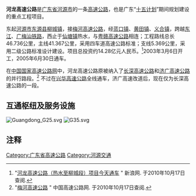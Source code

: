 {{中国高速公路信息框
| 編號 = G25
| 名稱 = 长春－深圳高速公路（柳城－热水）
| 自定头部 = [[File:China_Expwy_G25_sign_with_name.svg|130px]]
| 地圖 = 
| 路線簡稱 = 河龙
| 最近通車日期 = 2005年6月30日
| 规划总里程 = 46.736
| 起點 = [[河源市|河源市]][[东源县|东源县]][[柳城镇|柳城镇]]
| 終點 = [[河源市|河源市]][[东源县|东源县]][[仙塘镇|仙塘镇]]热水
| 出口處數 = 5
| 服務區數 = 1（蓝口）
}}

'''河龙高速公路'''是[[广东省|广东省]][[河源市|河源市]]的一条[[高速公路|高速公路]]，也是广东“[[中国五年计划|十五计划]]”期间规划建设的重点工程项目。

东起[[河源市|河源市]][[东源县|东源县]][[柳城镇|柳城镇]]，接[[梅河高速公路|梅河高速公路]]，经[[蓝口镇|蓝口镇]]、[[黄田镇_(东源县)|黄田镇]]、[[义合镇|义合镇]]，跨越[[东江|东江]]、[[广梅汕铁路|广梅汕铁路]]，西止于[[仙塘镇|仙塘镇]]热水，与[[粤赣高速公路|粤赣高速公路]]相连；工程路线总长46.736公里，主线41.367公里，采用四车道高速公路标准；支线5.369公里，采用二级公路标准设计建设。项目总投资约14.28亿元人民币。<ref>"[http://news.sina.com.cn/c/2005-06-30/15296313640s.shtml 河龙高速公路（热水至柳城段）项目今天通车] {{Wayback|url=http://news.sina.com.cn/c/2005-06-30/15296313640s.shtml |date=20160304211441 }}" 新浪网. 于2010年10月17日查阅.</ref>2003年3月6日开工，2005年6月30日通车。

在[[中国国家高速公路网|中国国家高速公路网]]中，河龙高速公路原被纳入了[[长深高速公路|长深高速公路]]和[[济广高速公路|济广高速公路]]的并行路段。<ref>"[http://www.china-highway.com/bencandy.php?&fid=55&id=21088&NeedCheck=1 梅河高速公路] {{Wayback|url=http://www.china-highway.com/bencandy.php?&fid=55&id=21088&NeedCheck=1 |date=20190330170505 }}" 中国高速公路网. 于2010年10月17日查阅.</ref>
不过在[[兴华高速公路|兴华高速公路]]全线通车，济广高速改道后，现在仅为长深高速公路的一段。
== 互通枢纽及服务设施 ==
[[File:Guangdong_G25.svg|thumb]]
[[File:G35.svg|thumb]]
{{Start expwy exit box|place=1}}
{{Expwy exit item|index=3435|place=[[河源市|河源市]]<br />[[东源县|东源县]]|place rows=6|type=H|name=柳城|dist start=118 km|highway connection={{China Expwy Name|G25|[[梅河高速公路|梅河高速公路]]}}|road connection={{中国国道名|205}}}}
{{Expwy exit item|index=3438|state=|type=E|name=蓝口|dist start=121 km|road connection={{中国县道名|155}}}}
{{Expwy exit item|index=|state=|type=S|dist start=127 km|name=蓝口服务区}}
{{Expwy exit item|index=3454|state=|type=E|name=黄田|dist start=137 km|road connection={{中国县道名|154}}}}
{{Expwy exit item|index=3471|state=|type=E|name=义合|dist start=153 km|road connection={{中国县道名|154}}}}
{{Expwy exit item|index=3477|state=|type=H|name=热水|dist start=160 km|highway connection={{China Expwy Name|G4511|[[粤赣高速公路|粤赣高速公路]]|L1=G25}}}}
{{End expwy exit box|place=1}}

==注释==
{{reflist}}

{{广东省高速公路}}

[[Category:广东省高速公路|Category:广东省高速公路]]
[[Category:河源交通|Category:河源交通]]